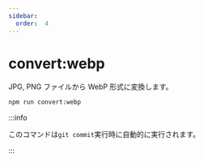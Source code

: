 ```yaml
---
sidebar:
  order:  4
---
```


# convert:webp

JPG, PNG ファイルから WebP 形式に変換します。

```bash
npm run convert:webp
```

:::info

このコマンドは`git commit`実行時に自動的に実行されます。

:::

